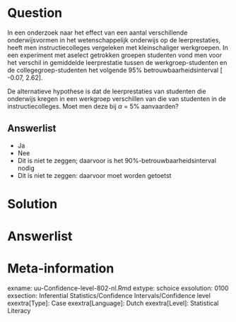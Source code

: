 
Question
========
  
In een onderzoek naar het effect van een aantal verschillende onderwijsvormen in het 
wetenschappelijk onderwijs op de leerprestaties, heeft men instructiecolleges vergeleken met  kleinschaliger werkgroepen. In een experiment met aselect getrokken groepen studenten vond men voor het verschil in gemiddelde leerprestatie tussen de werkgroep-studenten en de collegegroep-studenten het volgende 95% betrouwbaarheidsinterval [ -0.07, 2.62].

De alternatieve hypothese is dat de leerprestaties van studenten die onderwijs kregen in een werkgroep verschillen van die van studenten in de instructiecolleges. Moet men deze bij $\alpha$ = 5% aanvaarden?


  
Answerlist
----------
* Ja
* Nee
* Dit is niet te zeggen; daarvoor is het 90%-betrouwbaarheidsinterval nodig
* Dit is niet te zeggen: daarvoor moet worden getoetst



Solution
========
  


Answerlist
========



Meta-information
================
exname: uu-Confidence-level-802-nl.Rmd
extype: schoice
exsolution: 0100
exsection: Inferential Statistics/Confidence Intervals/Confidence level
exextra[Type]: Case
exextra[Language]: Dutch
exextra[Level]: Statistical Literacy

